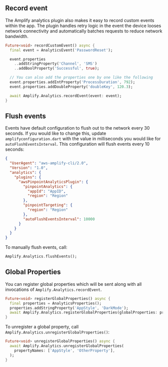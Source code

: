 ## Record event

The Amplify analytics plugin also makes it easy to record custom events within the app. The plugin handles retry logic in the event the device looses network connectivity and automatically batches requests to reduce network bandwidth.

```dart
Future<void> recordCustomEvent() async {
  final event = AnalyticsEvent('PasswordReset');

  event.properties
    ..addStringProperty('Channel', 'SMS')
    ..addBoolProperty('Successful', true);

  // You can also add the properties one by one like the following
  event.properties.addIntProperty('ProcessDuration', 792);
  event.properties.addDoubleProperty('doubleKey', 120.3);

  await Amplify.Analytics.recordEvent(event: event);
}
```

## Flush events

Events have default configuration to flush out to the network every 30 seconds. If you would like to change this, update `amplifyconfiguration.dart` with the value in milliseconds you would like for `autoFlushEventsInterval`. This configuration will flush events every 10 seconds:

```json
{
  "UserAgent": "aws-amplify-cli/2.0",
  "Version": "1.0",
  "analytics": {
    "plugins": {
      "awsPinpointAnalyticsPlugin": {
        "pinpointAnalytics": {
          "appId": "AppID",
          "region": "Region"
        },
        "pinpointTargeting": {
          "region": "Region"
        },
        "autoFlushEventsInterval": 10000
      }
    }
  }
}
```

To manually flush events, call:

```dart
Amplify.Analytics.flushEvents();
```

## Global Properties

You can register global properties which will be sent along with all invocations of `Amplify.Analytics.recordEvent`.

```dart
Future<void> registerGlobalProperties() async {
  final properties = AnalyticsProperties();
  properties.addStringProperty('AppStyle', 'DarkMode');
  await Amplify.Analytics.registerGlobalProperties(globalProperties: properties);
}
```

To unregister a global property, call `Amplify.Analytics.unregisterGlobalProperties()`:

```dart
Future<void> unregisterGlobalProperties() async {
  await Amplify.Analytics.unregisterGlobalProperties(
    propertyNames: ['AppStyle', 'OtherProperty'],
  );
}
```
